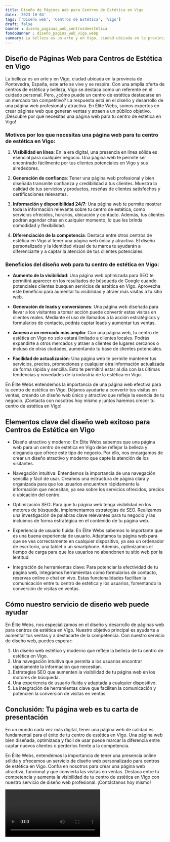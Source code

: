 ```yaml
---
title: Diseño de Páginas Web para Centros de Estética en Vigo
date: '2023-10-04'
tags: ['Diseño web', 'Centros de Estética', 'Vigo']
draft: false
banner : diseño_paginas_web_centrosdeestética
fondoBanner : diseño_pagina_web_vigo.webp
summary: La belleza es un arte y en Vigo, ciudad ubicada en la provincia de Pontevedra, España, este arte se vive y se respira. Con una amplia oferta de centros de estética y belleza, Vigo se destaca como un referente en el cuidado personal. Pero, ¿cómo puede un centro de estética destacarse en un mercado tan competitivo? La respuesta está en el diseño y desarrollo de una página web profesional y atractiva. En Élite Webs, somos expertos en crear páginas web que generan ventas y atraen a un público objetivo. ¡Descubre por qué necesitas una página web para tu centro de estética en Vigo!
---
```


## Diseño de Páginas Web para Centros de Estética en Vigo

La belleza es un arte y en Vigo, ciudad ubicada en la provincia de Pontevedra, España, este arte se vive y se respira. Con una amplia oferta de centros de estética y belleza, Vigo se destaca como un referente en el cuidado personal. Pero, ¿cómo puede un centro de estética destacarse en un mercado tan competitivo? La respuesta está en el diseño y desarrollo de una página web profesional y atractiva. En Élite Webs, somos expertos en crear páginas web que generan ventas y atraen a un público objetivo. ¡Descubre por qué necesitas una página web para tu centro de estética en Vigo!

### Motivos por los que necesitas una página web para tu centro de estética en Vigo:

1. **Visibilidad en línea**: En la era digital, una presencia en línea sólida es esencial para cualquier negocio. Una página web te permite ser encontrado fácilmente por tus clientes potenciales en Vigo y sus alrededores.

2. **Generación de confianza**: Tener una página web profesional y bien diseñada transmite confianza y credibilidad a tus clientes. Muestra la calidad de tus servicios y productos, reseñas de clientes satisfechos y certificaciones relevantes.

3. **Información y disponibilidad 24/7**: Una página web te permite mostrar toda la información relevante sobre tu centro de estética, como servicios ofrecidos, horarios, ubicación y contacto. Además, tus clientes podrán agendar citas en cualquier momento, lo que les brinda comodidad y flexibilidad.

4. **Diferenciación de la competencia**: Destaca entre otros centros de estética en Vigo al tener una página web única y atractiva. El diseño personalizado y la identidad visual de tu marca te ayudarán a diferenciarte y a captar la atención de tus clientes potenciales.

### Beneficios del diseño web para tu centro de estética en Vigo:

- **Aumento de la visibilidad**: Una página web optimizada para SEO te permitirá aparecer en los resultados de búsqueda de Google cuando potenciales clientes busquen servicios de estética en Vigo. Aprovecha este beneficio para aumentar tu visibilidad y atraer más visitas a tu sitio web.

- **Generación de leads y conversiones**: Una página web diseñada para llevar a los visitantes a tomar acción puede convertir estas visitas en clientes reales. Mediante el uso de llamados a la acción estratégicos y formularios de contacto, podrás captar leads y aumentar tus ventas.

- **Acceso a un mercado más amplio**: Con una página web, tu centro de estética en Vigo no solo estará limitado a clientes locales. Podrás expandirte a otros mercados y atraer a clientes de lugares cercanos o incluso de otras ciudades, aumentando tu base de clientes potenciales.

- **Facilidad de actualización**: Una página web te permite mantener tus servicios, precios, promociones y cualquier otra información actualizada de forma rápida y sencilla. Esto te permitirá estar al día con las últimas tendencias y novedades de la industria de la estética en Vigo.

En Élite Webs entendemos la importancia de una página web efectiva para tu centro de estética en Vigo. Déjanos ayudarte a convertir tus visitas en ventas, creando un diseño web único y atractivo que refleje la esencia de tu negocio. ¡Contacta con nosotros hoy mismo y juntos haremos crecer tu centro de estética en Vigo!

<GifSeo />

<Cta />

## Elementos clave del diseño web exitoso para Centros de Estética en Vigo

- Diseño atractivo y moderno: En Élite Webs sabemos que una página web para un centro de estética en Vigo debe reflejar la belleza y elegancia que ofrece este tipo de negocio. Por ello, nos encargamos de crear un diseño atractivo y moderno que capte la atención de los visitantes.

- Navegación intuitiva: Entendemos la importancia de una navegación sencilla y fácil de usar. Creamos una estructura de página clara y organizada para que los usuarios encuentren rápidamente la información que necesitan, ya sea sobre los servicios ofrecidos, precios o ubicación del centro.

- Optimización SEO: Para que tu página web tenga visibilidad en los motores de búsqueda, implementamos estrategias de SEO. Realizamos una investigación de palabras clave relevantes para tu negocio y las incluimos de forma estratégica en el contenido de tu página web.

- Experiencia de usuario fluida: En Élite Webs sabemos lo importante que es una buena experiencia de usuario. Adaptamos tu página web para que se vea correctamente en cualquier dispositivo, ya sea un ordenador de escritorio, una tablet o un smartphone. Además, optimizamos el tiempo de carga para que los usuarios no abandonen tu sitio web por la lentitud.

- Integración de herramientas clave: Para potenciar la efectividad de tu página web, integramos herramientas como formularios de contacto, reservas online o chat en vivo. Estas funcionalidades facilitan la comunicación entre tu centro de estética y los usuarios, fomentando la conversión de visitas en ventas.

## Cómo nuestro servicio de diseño web puede ayudar

En Élite Webs, nos especializamos en el diseño y desarrollo de páginas web para centros de estética en Vigo. Nuestro objetivo principal es ayudarte a aumentar tus ventas y a destacarte de la competencia. Con nuestro servicio de diseño web, puedes esperar:

1. Un diseño web estético y moderno que refleje la belleza de tu centro de estética en Vigo.
2. Una navegación intuitiva que permita a los usuarios encontrar rápidamente la información que necesitan.
3. Estrategias SEO que aumenten la visibilidad de tu página web en los motores de búsqueda.
4. Una experiencia de usuario fluida y adaptada a cualquier dispositivo.
5. La integración de herramientas clave que faciliten la comunicación y potencien la conversión de visitas en ventas.

## Conclusión: Tu página web es tu carta de presentación

En un mundo cada vez más digital, tener una página web de calidad es fundamental para el éxito de tu centro de estética en Vigo. Una página web bien diseñada, optimizada y fácil de usar puede marcar la diferencia entre captar nuevos clientes o perderlos frente a la competencia.

En Élite Webs, entendemos la importancia de tener una presencia online sólida y ofrecemos un servicio de diseño web personalizado para centros de estética en Vigo. Confía en nosotros para crear una página web atractiva, funcional y que convierta las visitas en ventas. Destaca entre tu competencia y aumenta la visibilidad de tu centro de estética en Vigo con nuestro servicio de diseño web profesional. ¡Contáctanos hoy mismo!

<Video />

<CtaBot job='Centros de Estética' city='Vigo'/>

<Gmaps query='Vigo+españa+maps' />